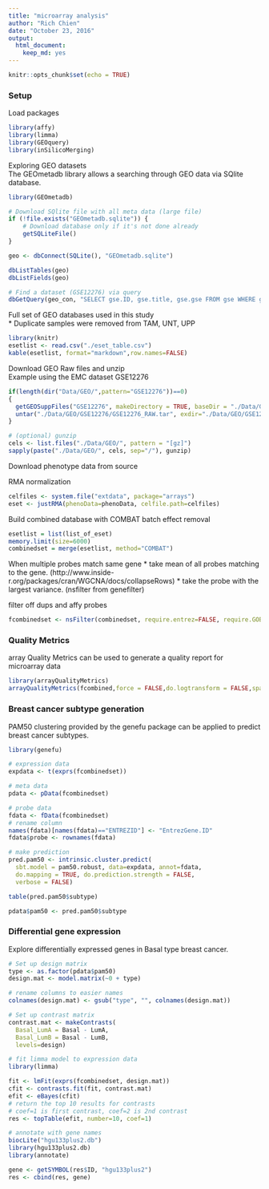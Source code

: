 ```yaml
---
title: "microarray analysis"
author: "Rich Chien"
date: "October 23, 2016"
output: 
  html_document: 
    keep_md: yes
---
```


```r
knitr::opts_chunk$set(echo = TRUE)
```

### Setup

Load packages

```r
library(affy)   
library(limma)
library(GEOquery)
library(inSilicoMerging)
```


Exploring GEO datasets  
The GEOmetadb library allows a searching through GEO data via SQlite database.
```r
library(GEOmetadb)

# Download SQlite file with all meta data (large file)
if (!file.exists("GEOmetadb.sqlite")) {
    # Download database only if it's not done already
    getSQLiteFile()
}

geo <- dbConnect(SQLite(), "GEOmetadb.sqlite")

dbListTables(geo)
dbListFields(geo)

# Find a dataset (GSE12276) via query
dbGetQuery(geo_con, "SELECT gse.ID, gse.title, gse.gse FROM gse WHERE gse.gse='GSE12276';")
```


Full set of GEO databases used in this study  
\* Duplicate samples were removed from TAM, UNT, UPP

```r
library(knitr)
esetlist <- read.csv("./eset_table.csv")
kable(esetlist, format="markdown",row.names=FALSE)
```


Download GEO Raw files and unzip  
Example using the EMC dataset GSE12276

```r
if(length(dir("Data/GEO/",pattern="GSE12276"))==0)
{
  getGEOSuppFiles("GSE12276", makeDirectory = TRUE, baseDir = "./Data/GEO/")
  untar("./Data/GEO/GSE12276/GSE12276_RAW.tar", exdir="./Data/GEO/GSE12276/", tar=Sys.getenv("TAR"))
}

# (optional) gunzip
cels <- list.files("./Data/GEO/", pattern = "[gz]")
sapply(paste("./Data/GEO/", cels, sep="/"), gunzip)

```

Download phenotype data from source


RMA normalization

```r
celfiles <- system.file("extdata", package="arrays")
eset <- justRMA(phenoData=phenoData, celfile.path=celfiles)
```

Build combined database with COMBAT batch effect removal 

```r
esetlist = list(list_of_eset)
memory.limit(size=6000)
combinedset = merge(esetlist, method="COMBAT")
```

When multiple probes match same gene
* take mean of all probes matching to the gene. (http://www.inside-r.org/packages/cran/WGCNA/docs/collapseRows)
* take the probe with the largest variance. (nsfilter from genefilter)

filter off dups and affy probes
```r

fcombinedset <- nsFilter(combinedset, require.entrez=FALSE, require.GOBP=FALSE, require.GOCC=FALSE, require.GOMF=FALSE, require.CytoBand=FALSE, remove.dupEntrez=TRUE, var.func=IQR, var.cutoff=0.5, var.filter=FALSE, filterByQuantile=FALSE, feature.exclude="^AFFX")
```


### Quality Metrics  

array Quality Metrics can be used to generate a quality report for microarray data

```r
library(arrayQualityMetrics)
arrayQualityMetrics(fcombined,force = FALSE,do.logtransform = FALSE,spatial = FALSE)
```


### Breast cancer subtype generation  

PAM50 clustering provided by the genefu package can be applied to predict breast cancer subtypes.

```r
library(genefu)

# expression data
expdata <- t(exprs(fcombinedset))

# meta data
pdata <- pData(fcombinedset)

# probe data
fdata <- fData(fcombinedset)
# rename column
names(fdata)[names(fdata)=="ENTREZID"] <- "EntrezGene.ID"
fdata$probe <- rownames(fdata)

# make prediction
pred.pam50 <- intrinsic.cluster.predict(
  sbt.model = pam50.robust, data=expdata, annot=fdata, 
  do.mapping = TRUE, do.prediction.strength = FALSE, 
  verbose = FALSE)

table(pred.pam50$subtype)

pdata$pam50 <- pred.pam50$subtype
```


### Differential gene expression  

Explore differentially expressed genes in Basal type breast cancer.

```r
# Set up design matrix
type <- as.factor(pdata$pam50)
design.mat <- model.matrix(~0 + type)

# rename columns to easier names
colnames(design.mat) <- gsub("type", "", colnames(design.mat))

# Set up contrast matrix
contrast.mat <- makeContrasts(
  Basal_LumA = Basal - LumA, 
  Basal_LumB = Basal - LumB, 
  levels=design)

# fit limma model to expression data
library(limma)

fit <- lmFit(exprs(fcombinedset, design.mat))
cfit <- contrasts.fit(fit, contrast.mat)
efit <- eBayes(cfit)
# return the top 10 results for contrasts
# coef=1 is first contrast, coef=2 is 2nd contrast
res <- topTable(efit, number=10, coef=1)

# annotate with gene names
biocLite("hgu133plus2.db")
library(hgu133plus2.db)
library(annotate)

gene <- getSYMBOL(res$ID, "hgu133plus2")
res <- cbind(res, gene)
```





